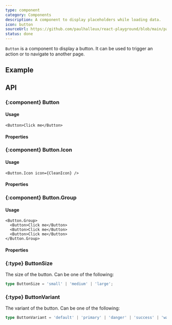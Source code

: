 ```yaml
---
type: component
category: Components
description: A component to display placeholders while loading data.
icon: button
sourceUrl: https://github.com/paulhalleux/react-playground/blob/main/packages/playground/src/components/Button/Button.tsx
status: done
---
```


`Button` is a component to display a button. It can be used to trigger an action or to navigate to another page.

## Example

<Example name="components/General/Button/Default" />
<Example name="components/General/Button/Icon" />
<Example name="components/General/Button/Group" />

## API

### \{:component} Button

#### Usage

```tsx
<Button>Click me</Button>
```

#### Properties

<Properties component="Button" />

### \{:component} Button.Icon

#### Usage

```tsx
<Button.Icon icon={CleanIcon} />
```

#### Properties

<Properties component="Button.Icon" />

### \{:component} Button.Group

#### Usage

```tsx
<Button.Group>
  <Button>Click me</Button>
  <Button>Click me</Button>
  <Button>Click me</Button>
</Button.Group>
```

#### Properties

<Properties component="Button.Group" />

### \{:type} ButtonSize

The size of the button. Can be one of the following:

```ts
type ButtonSize = 'small' | 'medium' | 'large';
```

### \{:type} ButtonVariant

The variant of the button. Can be one of the following:

```ts
type ButtonVariant = 'default' | 'primary' | 'danger' | 'success' | 'warning';
```